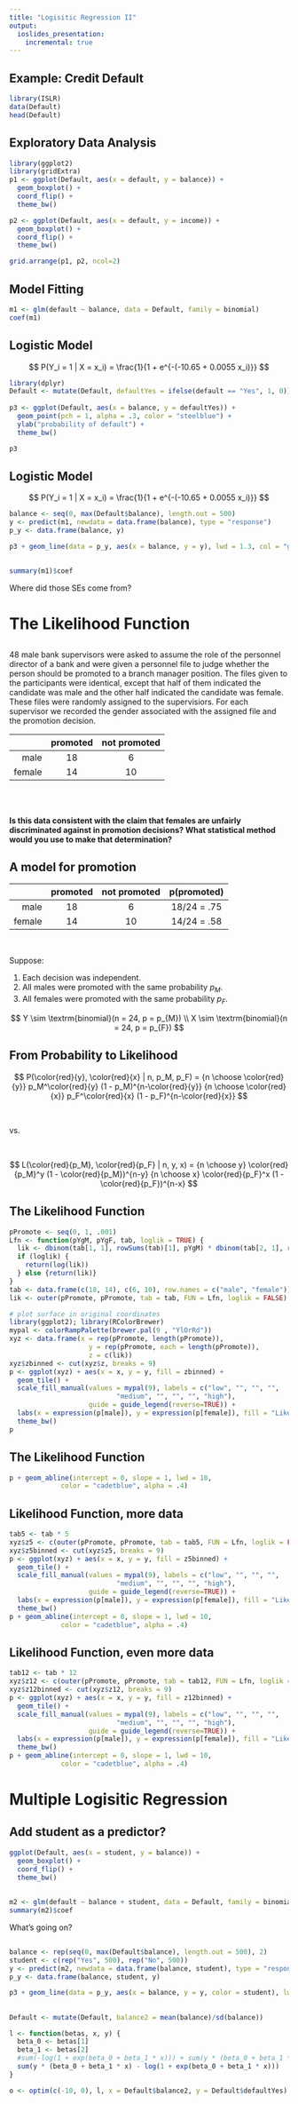 ```yaml
---
title: "Logisitic Regression II"
output:
  ioslides_presentation:
    incremental: true
---
```



## Example: Credit Default

```r
library(ISLR)
data(Default)
head(Default)
```


## Exploratory Data Analysis

```r
library(ggplot2)
library(gridExtra)
p1 <- ggplot(Default, aes(x = default, y = balance)) +
  geom_boxplot() + 
  coord_flip() +
  theme_bw()

p2 <- ggplot(Default, aes(x = default, y = income)) +
  geom_boxplot() + 
  coord_flip() +
  theme_bw()

grid.arrange(p1, p2, ncol=2)
```


## Model Fitting

```r
m1 <- glm(default ~ balance, data = Default, family = binomial)
coef(m1)
```


## Logistic Model

$$ P(Y_i = 1 | X = x_i) = \frac{1}{1 + e^{-(-10.65 + 0.0055 x_i)}} $$

```r
library(dplyr)
Default <- mutate(Default, defaultYes = ifelse(default == "Yes", 1, 0))
  
p3 <- ggplot(Default, aes(x = balance, y = defaultYes)) +
  geom_point(pch = 1, alpha = .3, color = "steelblue") + 
  ylab("probability of default") + 
  theme_bw()

p3
```


## Logistic Model

$$ P(Y_i = 1 | X = x_i) = \frac{1}{1 + e^{-(-10.65 + 0.0055 x_i)}} $$

```r
balance <- seq(0, max(Default$balance), length.out = 500)
y <- predict(m1, newdata = data.frame(balance), type = "response")
p_y <- data.frame(balance, y)

p3 + geom_line(data = p_y, aes(x = balance, y = y), lwd = 1.3, col = "grey45")
```

## 
```r
summary(m1)$coef
```

Where did those SEs come from?



# The Likelihood Function

##

48 male bank supervisors were asked to assume the role of the personnel director of a bank and were given a personnel file to judge whether the person should be promoted to a branch manager position. The files given to the participants were identical, except that half of them indicated the candidate was male and the other half indicated the candidate was female. These files were randomly assigned to the supervisiors. For each supervisor we recorded the gender associated with the assigned file and the promotion decision.

|           |     promoted|     not promoted     |
|----------:|:-----------:|:--------------------:|
|male       |           18|          6           |
|female     |           14|          10          |

\
\

**Is this data consistent with the claim that females are unfairly discriminated against in promotion decisions? What statistical method would you use to make that determination?**

## A model for promotion {.build}

|       | promoted  | not promoted | p(promoted) |
|------:|:---------:|:------------:|:-----------:|
|male   |     18    |      6       | 18/24 = .75 |
|female |     14    |      10      | 14/24 = .58 |

\

Suppose:

1. Each decision was independent.
2. All males were promoted with the same probability $p_{M}$.
3. All females were promoted with the same probability $p_{F}$.

$$
Y \sim \textrm{binomial}(n = 24, p = p_{M}) \\
X \sim \textrm{binomial}(n = 24, p = p_{F})
$$

## From Probability to Likelihood {.build .flexbox .vcenter}

$$
P(\color{red}{y}, \color{red}{x} | n, p_M, p_F) = {n \choose \color{red}{y}} p_M^\color{red}{y} (1 - p_M)^{n-\color{red}{y}} {n \choose \color{red}{x}} p_F^\color{red}{x} (1 - p_F)^{n-\color{red}{x}}
$$

\

vs.

\

$$
L(\color{red}{p_M}, \color{red}{p_F} | n, y, x) = {n \choose y} \color{red}{p_M}^y (1 - \color{red}{p_M})^{n-y} {n \choose x} \color{red}{p_F}^x (1 - \color{red}{p_F})^{n-x}
$$

## The Likelihood Function

```r
pPromote <- seq(0, 1, .001)
Lfn <- function(pYgM, pYgF, tab, loglik = TRUE) {
  lik <- dbinom(tab[1, 1], rowSums(tab)[1], pYgM) * dbinom(tab[2, 1], rowSums(tab)[2], pYgF)
  if (loglik) {
    return(log(lik))
  } else {return(lik)}
}
tab <- data.frame(c(18, 14), c(6, 10), row.names = c("male", "female"))
lik <- outer(pPromote, pPromote, tab = tab, FUN = Lfn, loglik = FALSE)

# plot surface in original coordinates
library(ggplot2); library(RColorBrewer)
mypal <- colorRampPalette(brewer.pal(9 , "YlOrRd"))
xyz <- data.frame(x = rep(pPromote, length(pPromote)),
                    y = rep(pPromote, each = length(pPromote)),
                    z = c(lik))
xyz$zbinned <- cut(xyz$z, breaks = 9)
p <- ggplot(xyz) + aes(x = x, y = y, fill = zbinned) +
  geom_tile() +
  scale_fill_manual(values = mypal(9), labels = c("low", "", "", "",
                           "medium", "", "", "", "high"),
                    guide = guide_legend(reverse=TRUE)) +
  labs(x = expression(p[male]), y = expression(p[female]), fill = "Likelihood") +
  theme_bw()
p
```


## The Likelihood Function

```r
p + geom_abline(intercept = 0, slope = 1, lwd = 10,  
             color = "cadetblue", alpha = .4)
```


## Likelihood Function, more data

```r
tab5 <- tab * 5 
xyz$z5 <- c(outer(pPromote, pPromote, tab = tab5, FUN = Lfn, loglik = FALSE))
xyz$z5binned <- cut(xyz$z5, breaks = 9)
p <- ggplot(xyz) + aes(x = x, y = y, fill = z5binned) +
  geom_tile() +
  scale_fill_manual(values = mypal(9), labels = c("low", "", "", "",
                           "medium", "", "", "", "high"),
                    guide = guide_legend(reverse=TRUE)) +
  labs(x = expression(p[male]), y = expression(p[female]), fill = "Likelihood") +
  theme_bw()
p + geom_abline(intercept = 0, slope = 1, lwd = 10,
             color = "cadetblue", alpha = .4)
```


## Likelihood Function, even more data

```r
tab12 <- tab * 12 
xyz$z12 <- c(outer(pPromote, pPromote, tab = tab12, FUN = Lfn, loglik = FALSE))
xyz$z12binned <- cut(xyz$z12, breaks = 9)
p <- ggplot(xyz) + aes(x = x, y = y, fill = z12binned) +
  geom_tile() +
  scale_fill_manual(values = mypal(9), labels = c("low", "", "", "",
                           "medium", "", "", "", "high"),
                    guide = guide_legend(reverse=TRUE)) +
  labs(x = expression(p[male]), y = expression(p[female]), fill = "Likelihood") +
  theme_bw()
p + geom_abline(intercept = 0, slope = 1, lwd = 10,
             color = "cadetblue", alpha = .4)
```

# Multiple Logisitic Regression

## Add student as a predictor?

```r
ggplot(Default, aes(x = student, y = balance)) +
  geom_boxplot() + 
  coord_flip() +
  theme_bw()
```


##

```r
m2 <- glm(default ~ balance + student, data = Default, family = binomial)
summary(m2)$coef
```

What's going on?


##

```r
balance <- rep(seq(0, max(Default$balance), length.out = 500), 2)
student <- c(rep("Yes", 500), rep("No", 500))
y <- predict(m2, newdata = data.frame(balance, student), type = "response")
p_y <- data.frame(balance, student, y)

p3 + geom_line(data = p_y, aes(x = balance, y = y, color = student), lwd = 1.3)
```










##

```r
Default <- mutate(Default, balance2 = mean(balance)/sd(balance))

l <- function(betas, x, y) {
  beta_0 <- betas[1]
  beta_1 <- betas[2]
  #sum(-log(1 + exp(beta_0 + beta_1 * x))) + sum(y * (beta_0 + beta_1 * x))
  sum(y * (beta_0 + beta_1 * x) - log(1 + exp(beta_0 + beta_1 * x)))
}

o <- optim(c(-10, 0), l, x = Default$balance2, y = Default$defaultYes)
```




